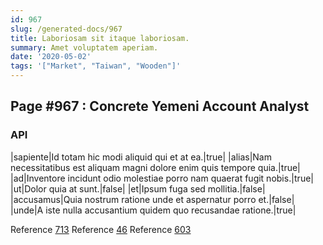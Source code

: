 ```yaml
---
id: 967
slug: /generated-docs/967
title: Laboriosam sit itaque laboriosam.
summary: Amet voluptatem aperiam.
date: '2020-05-02'
tags: '["Market", "Taiwan", "Wooden"]'
---
```

## Page #967 : Concrete Yemeni Account Analyst
<Partial />

### API

|sapiente|Id totam hic modi aliquid qui et at ea.|true|
|alias|Nam necessitatibus est aliquam magni dolore enim quis tempore quia.|true|
|ad|Inventore incidunt odio molestiae porro nam quaerat fugit nobis.|true|
|ut|Dolor quia at sunt.|false|
|et|Ipsum fuga sed mollitia.|false|
|accusamus|Quia nostrum ratione unde et aspernatur porro et.|false|
|unde|A iste nulla accusantium quidem quo recusandae ratione.|true|

Reference [713](/generated-docs/713)
Reference [46](/generated-docs/46)
Reference [603](/generated-docs/603)



